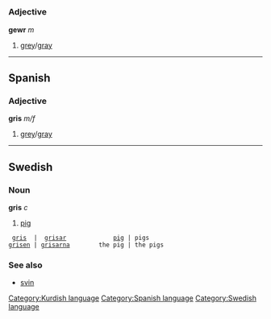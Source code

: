=={{ku}}==
[[Category:Kurdish language]]
===Adjective===
'''gewr''' ''m'' 

#[[grey]]/[[gray]]

----
==Spanish==
[[Category:Spanish language]]
===Adjective===
'''gris''' ''m/f''

#[[grey]]/[[gray]]

----
==Swedish==
[[Category:Swedish language]]
===Noun===
'''gris''' ''c''

#[[pig]]

  [[gris]]  |  [[grisar]]             [[pig]] | pigs
 [[grisen]] | [[grisarna]]        the pig | the pigs

===See also===
*[[svin]]